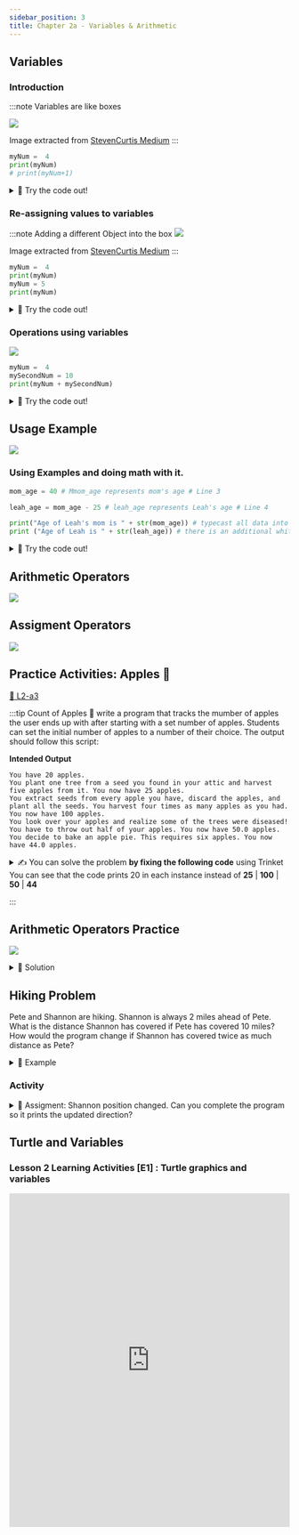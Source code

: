 ```yaml
---
sidebar_position: 3
title: Chapter 2a - Variables & Arithmetic
---
```




## Variables

### Introduction

:::note Variables are like boxes

<!-- ![](../../static/img/2022-05-04-03-07-10.png) -->

![](../../static/img/2022-05-04-03-21-48.png)

Image extracted from [StevenCurtis Medium](https://stevenpcurtis.medium.com/what-is-a-variable-3447ac1331b9)
:::

```python
myNum =  4
print(myNum)
# print(myNum+1)
```

<details>
<summary>
🧪 Try the code out! 
</summary>
<iframe src="https://trinket.io/embed/python/b2edae9fe5" width="100%" height="300" frameborder="0" marginwidth="0" marginheight="0" allowfullscreen></iframe>

</details>

### Re-assigning values to variables

:::note Adding a different Object into the box
![](../../static/img/2022-05-04-03-21-09.png)

Image extracted from [StevenCurtis Medium](https://stevenpcurtis.medium.com/what-is-a-variable-3447ac1331b9)
:::

```python
myNum =  4
print(myNum)
myNum = 5
print(myNum)
```

<details>
<summary>
🧪 Try the code out! 
</summary>
<iframe src="https://trinket.io/embed/python/81a661f2eb" width="100%" height="300" frameborder="0" marginwidth="0" marginheight="0" allowfullscreen></iframe>

</details>

### Operations using variables

![](../../static/img/2022-05-04-03-26-20.png)

```python
myNum =  4
mySecondNum = 10
print(myNum + mySecondNum)
```

<details>
<summary>
🧪 Try the code out! 
</summary>
<iframe src="https://trinket.io/embed/python/02335cd571" width="100%" height="300" frameborder="0" marginwidth="0" marginheight="0" allowfullscreen></iframe>

</details>

## Usage Example

![](../../static/img/2022-04-26-20-14-58.png)

### Using Examples and doing math with it.

```python
mom_age = 40 # Mmom_age represents mom's age # Line 3

leah_age = mom_age - 25 # leah_age represents Leah's age # Line 4

print("Age of Leah's mom is " + str(mom_age)) # typecast all data into string type    # Line 5
print ("Age of Leah is " + str(leah_age)) # there is an additional whitespace in the text to improve readablity # Line 6
```

<details>
<summary>
🧪 Try the code out! 
</summary>
<iframe src="https://trinket.io/embed/python3/7f0196f87d" width="100%" height="300" frameborder="0" marginwidth="0" marginheight="0" allowfullscreen></iframe>

</details>

## Arithmetic Operators

![](../../static/img/2022-04-26-20-29-18.png)

## Assigment Operators

![](../../static/img/2022-04-26-20-30-36.png)

## Practice Activities: Apples 🍎

[👀 L2-a3](https://learn2codelive.com/courses/4/pages/lesson-2-learning-activities-r-practice-activity-3-apples?module_item_id=490)

:::tip Count of Apples 🍎
write a program that tracks the mumber of apples the user ends up with after starting with a set number of apples. Students can set the initial number of apples to a number of their choice. The output should follow this script:

**Intended Output**

```Output
You have 20 apples.
You plant one tree from a seed you found in your attic and harvest five apples from it. You now have 25 apples.
You extract seeds from every apple you have, discard the apples, and plant all the seeds. You harvest four times as many apples as you had. You now have 100 apples.
You look over your apples and realize some of the trees were diseased! You have to throw out half of your apples. You now have 50.0 apples.
You decide to bake an apple pie. This requires six apples. You now have 44.0 apples.
```

<details>
<summary>
✍  You can solve the problem <b>by fixing the following code</b> using Trinket
You can see that the code prints 20 in each instance instead of <b>25</b> | <b>100</b> | <b>50</b> | <b>44</b>
</summary>
<iframe src="https://trinket.io/embed/python/f596202714" width="100%" height="600" frameborder="0" marginwidth="0" marginheight="0" allowfullscreen></iframe>

</details>

:::

## Arithmetic Operators Practice

![](../../static/img/2022-04-26-20-35-32.png)

<details>
<summary>
📒 Solution
</summary>
<iframe src="https://trinket.io/embed/python3/85939a160b" width="100%" height="600" frameborder="0" marginwidth="0" marginheight="0" allowfullscreen></iframe>

</details>

## Hiking Problem

Pete and Shannon are hiking. Shannon is always 2 miles ahead of Pete. What is the distance Shannon has covered if Pete has covered 10 miles? How would the program change if Shannon has covered twice as much distance as Pete?

<details>
<summary>
📒 Example
</summary>
<iframe src="https://trinket.io/embed/python3/b65afedb60" width="100%" height="600" frameborder="0" marginwidth="0" marginheight="0" allowfullscreen></iframe>

</details>

### Activity

<details>
<summary>
📝 Assigment: Shannon position changed. Can you complete the program so it prints the updated direction?
</summary>
<iframe src="https://trinket.io/embed/python3/0eb7a60624" width="100%" height="600" frameborder="0" marginwidth="0" marginheight="0" allowfullscreen></iframe>

</details>

## Turtle and Variables

### Lesson 2 Learning Activities [E1] : Turtle graphics and variables



<IconAdmonition icon="🔨" title="Exercise: Play with the code"  >

<iframe
  src="https://trinket.io/embed/python/a4b30cd75b"
  width="100%"
  height="600"
  frameborder="0"
  marginwidth="0"
  marginheight="0"
  allowfullscreen
></iframe>

</IconAdmonition>

